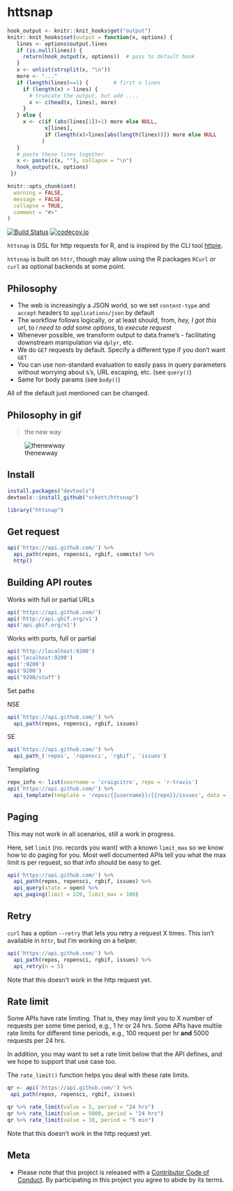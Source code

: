 httsnap
=======

```r
hook_output <- knitr::knit_hooks$get("output")
knitr::knit_hooks$set(output = function(x, options) {
   lines <- options$output.lines
   if (is.null(lines)) {
     return(hook_output(x, options))  # pass to default hook
   }
   x <- unlist(strsplit(x, "\n"))
   more <- "..."
   if (length(lines)==1) {        # first n lines
     if (length(x) > lines) {
       # truncate the output, but add ....
       x <- c(head(x, lines), more)
     }
   } else {
     x <- c(if (abs(lines[1])>1) more else NULL,
            x[lines],
            if (length(x)>lines[abs(length(lines))]) more else NULL
           )
   }
   # paste these lines together
   x <- paste(c(x, ""), collapse = "\n")
   hook_output(x, options)
 })

knitr::opts_chunk$set(
  warning = FALSE,
  message = FALSE,
  collapse = TRUE,
  comment = "#>"
)
```

[![Build Status](https://travis-ci.org/sckott/httsnap.svg)](https://travis-ci.org/sckott/httsnap)
[![codecov.io](https://codecov.io/github/sckott/httsnap/coverage.svg?branch=master)](https://codecov.io/github/sckott/httsnap?branch=master)

`httsnap` is DSL for http requests for R, and is inspired by the CLI tool  [httpie](https://github.com/jakubroztocil/httpie). 

`httsnap` is built on `httr`, though may allow using the R packages `RCurl` or `curl` as optional backends at some point.

## Philosophy

* The web is increasingly a JSON world, so we set `content-type` and `accept` headers to `applications/json` by default
* The workflow follows logically, or at least should, from, _hey, I got this url_, to _i need to add some options_, to _execute request_
* Whenever possible, we transform output to data.frame's - facilitating downstream manipulation via `dplyr`, etc.
* We do `GET` requests by default. Specify a different type if you don't want `GET`
* You can use non-standard evaluation to easily pass in query parameters without worrying about `&`'s, URL escaping, etc. (see `query()`)
* Same for body params (see `body()`)

All of the default just mentioned can be changed.

## Philosophy in gif

> the new way

![thenewway](http://media.giphy.com/media/QpebwL6Jr6snu/giphy.gif)

## Install

```r
install.packages("devtools")
devtools::install_github("sckott/httsnap")
```

```r
library("httsnap")
```

## Get request

```r
api('https://api.github.com/') %>%
  api_path(repos, ropensci, rgbif, commits) %>%
  http()
```

## Building API routes

Works with full or partial URLs

```r
api('https://api.github.com/')
api('http://api.gbif.org/v1')
api('api.gbif.org/v1')
```

Works with ports, full or partial

```r
api('http://localhost:9200')
api('localhost:9200')
api(':9200')
api('9200')
api('9200/stuff')
```

Set paths

NSE

```r
api('https://api.github.com/') %>%
  api_path(repos, ropensci, rgbif, issues)
```

SE

```r
api('https://api.github.com/') %>%
  api_path_('repos', 'ropensci', 'rgbif', 'issues')
```

Templating

```r
repo_info <- list(username = 'craigcitro', repo = 'r-travis')
api('https://api.github.com/') %>%
  api_template(template = 'repos/{{username}}/{{repo}}/issues', data = repo_info)
```

## Paging

This may not work in all scenarios, still a work in progress.

Here, set `limit` (no. records you want) with a known `limit_max` so we know how to do paging for you. Most well documented APIs tell you what the max limit is per request, so that info should be easy to get.

```r
api('https://api.github.com/') %>%
  api_path(repos, ropensci, rgbif, issues) %>%
  api_query(state = open) %>%
  api_paging(limit = 220, limit_max = 100)
```

## Retry

`curl` has a option `--retry` that lets you retry a request X times. This isn't available in `httr`, but I'm working on a helper.

```r
api('https://api.github.com/') %>%
  api_path(repos, ropensci, rgbif, issues) %>%
  api_retry(n = 5)
```

Note that this doesn't work in the http request yet.

## Rate limit

Some APIs have rate limiting. That is, they may limit you to X number of requests per some time period, e.g., 1 hr or 24 hrs. Some APIs have multile rate limits for different time periods, e.g., 100 request per hr __and__ 5000 requests per 24 hrs.

In addition, you may want to set a rate limit below that the API defines, and we hope to support that use case too. 

The `rate_limit()` function helps you deal with these rate limits. 

```r
qr <- api('https://api.github.com/') %>%
 api_path(repos, ropensci, rgbif, issues)

qr %>% rate_limit(value = 5, period = "24 hrs")
qr %>% rate_limit(value = 5000, period = "24 hrs")
qr %>% rate_limit(value = 10, period = "5 min")
```

Note that this doesn't work in the http request yet.

## Meta

* Please note that this project is released with a [Contributor Code of Conduct](CONDUCT.md). By participating in this project you agree to abide by its terms.
